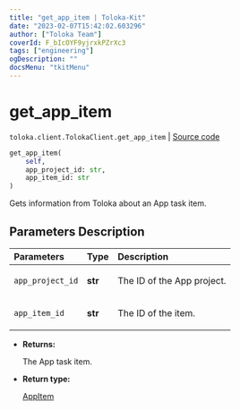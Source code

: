 ```yaml
---
title: "get_app_item | Toloka-Kit"
date: "2023-02-07T15:42:02.603296"
author: ["Toloka Team"]
coverId: F_bIcOYF9yjrxkPZrXc3
tags: ["engineering"]
ogDescription: ""
docsMenu: "tkitMenu"
---
```


# get_app_item
`toloka.client.TolokaClient.get_app_item` | [Source code](https://github.com/Toloka/toloka-kit/blob/v1.1.3/src/client/__init__.py#L3829)

```python
get_app_item(
    self,
    app_project_id: str,
    app_item_id: str
)
```

Gets information from Toloka about an App task item.

## Parameters Description

| Parameters | Type | Description |
| :----------| :----| :-----------|
`app_project_id`|**str**|<p>The ID of the App project.</p>
`app_item_id`|**str**|<p>The ID of the item.</p>

* **Returns:**

  The App task item.

* **Return type:**

  [AppItem](/docs-new/toloka-kit/reference/toloka.client.app.AppItem)
